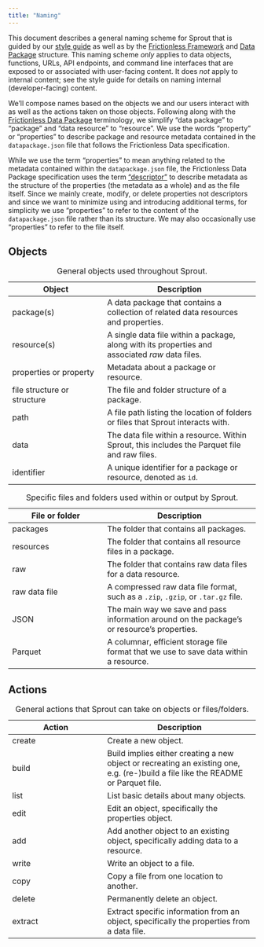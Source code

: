 ```yaml
---
title: "Naming"
---
```


This document describes a general naming scheme for Sprout that is
guided by our [style guide](https://design.seedcase-project.org/style/)
as well as by the [Frictionless
Framework](https://v4.framework.frictionlessdata.io/) and [Data
Package](https://datapackage.org/) structure. This naming scheme *only*
applies to data objects, functions, URLs, API endpoints, and command
line interfaces that are exposed to or associated with user-facing
content. It does *not* apply to internal content; see the style guide
for details on naming internal (developer-facing) content.

We'll compose names based on the objects we and our users interact with
as well as the actions taken on those objects. Following along with the
[Frictionless Data Package](https://datapackage.org/) terminology, we
simplify "data package" to "package" and "data resource" to "resource".
We use the words "property" or "properties" to describe package and
resource metadata contained in the `datapackage.json` file that follows
the Frictionless Data specification.

::: callout-important
While we use the term "properties" to mean anything related to the
metadata contained within the `datapackage.json` file, the Frictionless
Data Package specification uses the term
["descriptor"](https://datapackage.org/standard/glossary/#descriptor) to
describe metadata as the structure of the properties (the metadata as a
whole) and as the file itself. Since we mainly create, modify, or delete
properties not descriptors and since we want to minimize using and
introducing additional terms, for simplicity we use "properties" to refer to
the content of the `datapackage.json` file rather than its structure.
We may also occasionally use "properties" to refer to the file itself.
:::

## Objects

| Object | Description |
|----------------------------|--------------------------------------------|
| package(s) | A data package that contains a collection of related data resources and properties. |
| resource(s) | A single data file within a package, along with its properties and associated *raw* data files. |
| properties or property | Metadata about a package or resource. |
| file structure or structure | The file and folder structure of a package. |
| path | A file path listing the location of folders or files that Sprout interacts with. |
| data | The data file within a resource. Within Sprout, this includes the Parquet file and raw files. |
| identifier | A unique identifier for a package or resource, denoted as `id`. |

: General objects used throughout Sprout.

| File or folder | Description |
|----------------------------|--------------------------------------------|
| packages | The folder that contains all packages. |
| resources | The folder that contains all resource files in a package. |
| raw | The folder that contains raw data files for a data resource. |
| raw data file | A compressed raw data file format, such as a `.zip`, `.gzip`, or `.tar.gz` file. |
| JSON | The main way we save and pass information around on the package's or resource's properties. |
| Parquet | A columnar, efficient storage file format that we use to save data within a resource. |

: Specific files and folders used within or output by Sprout.

## Actions

| Action | Description |
|----------------------------|--------------------------------------------|
| create | Create a new object. |
| build | Build implies either creating a new object or recreating an existing one, e.g. (re-)build a file like the README or Parquet file. |
| list | List basic details about many objects. |
| edit | Edit an object, specifically the properties object. |
| add | Add another object to an existing object, specifically adding data to a resource. |
| write | Write an object to a file. |
| copy | Copy a file from one location to another. |
| delete | Permanently delete an object. |
| extract | Extract specific information from an object, specifically the properties from a data file. |

: General actions that Sprout can take on objects or files/folders.
